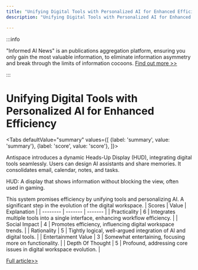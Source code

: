 ```yaml
---
title: "Unifying Digital Tools with Personalized AI for Enhanced Efficiency"
description: "Unifying Digital Tools with Personalized AI for Enhanced Efficiency"

---
```



:::info

"Informed AI News" is an publications aggregation platform, ensuring you only gain the most valuable information, to eliminate information asymmetry and break through the limits of information cocoons.  [Find out more >>](/)

:::

# Unifying Digital Tools with Personalized AI for Enhanced Efficiency


<Tabs
	defaultValue="summary"
	values={[
	{label: 'summary', value: 'summary'},
	{label: 'score', value: 'score'},
]}>
<TabItem value="summary">


Antispace introduces a dynamic Heads-Up Display (HUD), integrating digital tools seamlessly. Users can design AI assistants and share memories. It consolidates email, calendar, notes, and tasks.

HUD: A display that shows information without blocking the view, often used in gaming.

This system promises efficiency by unifying tools and personalizing AI. A significant step in the evolution of the digital workspace.
</TabItem>
<TabItem value="score">
	| Scores     | Value   | Explanation |
	| -------- | ------- | ------- |
	| Practicality  | 6    | Integrates multiple tools into a single interface, enhancing workflow efficiency.    |
	| Social Impact | 4     | Promotes efficiency, influencing digital workspace trends.    |
	| Rationality    | 5    | Tightly logical, well-argued integration of AI and digital tools.    |
	| Entertainment Value    | 3    | Somewhat entertaining, focusing more on functionality.    |
	| Depth Of Thought    | 5    | Profound, addressing core issues in digital workspace evolution.    |
</TabItem>
</Tabs>

[Full article>>](https://www.producthunt.com/posts/antispace-2)
